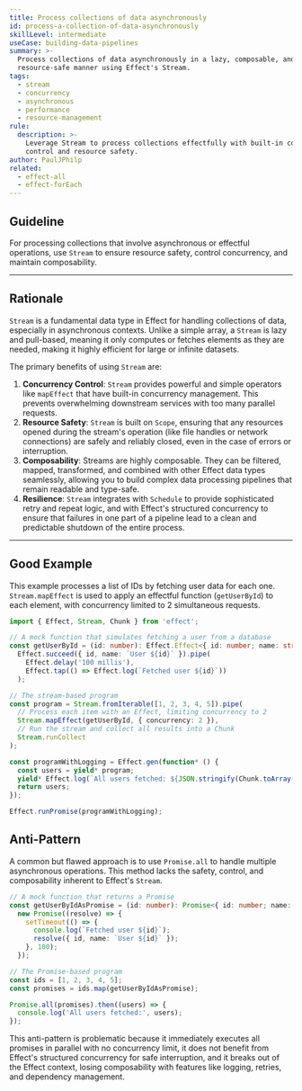 ```yaml
---
title: Process collections of data asynchronously
id: process-a-collection-of-data-asynchronously
skillLevel: intermediate
useCase: building-data-pipelines
summary: >-
  Process collections of data asynchronously in a lazy, composable, and
  resource-safe manner using Effect's Stream.
tags:
  - stream
  - concurrency
  - asynchronous
  - performance
  - resource-management
rule:
  description: >-
    Leverage Stream to process collections effectfully with built-in concurrency
    control and resource safety.
author: PaulJPhilp
related:
  - effect-all
  - effect-forEach
---
```


## Guideline

For processing collections that involve asynchronous or effectful operations, use `Stream` to ensure resource safety, control concurrency, and maintain composability.

---

## Rationale

`Stream` is a fundamental data type in Effect for handling collections of data, especially in asynchronous contexts. Unlike a simple array, a `Stream` is lazy and pull-based, meaning it only computes or fetches elements as they are needed, making it highly efficient for large or infinite datasets.

The primary benefits of using `Stream` are:

1.  **Concurrency Control**: `Stream` provides powerful and simple operators like `mapEffect` that have built-in concurrency management. This prevents overwhelming downstream services with too many parallel requests.
2.  **Resource Safety**: `Stream` is built on `Scope`, ensuring that any resources opened during the stream's operation (like file handles or network connections) are safely and reliably closed, even in the case of errors or interruption.
3.  **Composability**: Streams are highly composable. They can be filtered, mapped, transformed, and combined with other Effect data types seamlessly, allowing you to build complex data processing pipelines that remain readable and type-safe.
4.  **Resilience**: `Stream` integrates with `Schedule` to provide sophisticated retry and repeat logic, and with Effect's structured concurrency to ensure that failures in one part of a pipeline lead to a clean and predictable shutdown of the entire process.

---

## Good Example

This example processes a list of IDs by fetching user data for each one. `Stream.mapEffect` is used to apply an effectful function (`getUserById`) to each element, with concurrency limited to 2 simultaneous requests.

```typescript
import { Effect, Stream, Chunk } from 'effect';

// A mock function that simulates fetching a user from a database
const getUserById = (id: number): Effect.Effect<{ id: number; name: string }, Error> =>
  Effect.succeed({ id, name: `User ${id}` }).pipe(
    Effect.delay('100 millis'),
    Effect.tap(() => Effect.log(`Fetched user ${id}`))
  );

// The stream-based program
const program = Stream.fromIterable([1, 2, 3, 4, 5]).pipe(
  // Process each item with an Effect, limiting concurrency to 2
  Stream.mapEffect(getUserById, { concurrency: 2 }),
  // Run the stream and collect all results into a Chunk
  Stream.runCollect
);

const programWithLogging = Effect.gen(function* () {
  const users = yield* program;
  yield* Effect.log(`All users fetched: ${JSON.stringify(Chunk.toArray(users))}`);
  return users;
});

Effect.runPromise(programWithLogging);
```

## Anti-Pattern

A common but flawed approach is to use `Promise.all` to handle multiple asynchronous operations. This method lacks the safety, control, and composability inherent to Effect's `Stream`.

```typescript
// A mock function that returns a Promise
const getUserByIdAsPromise = (id: number): Promise<{ id: number; name: string }> =>
  new Promise((resolve) => {
    setTimeout(() => {
      console.log(`Fetched user ${id}`);
      resolve({ id, name: `User ${id}` });
    }, 100);
  });

// The Promise-based program
const ids = [1, 2, 3, 4, 5];
const promises = ids.map(getUserByIdAsPromise);

Promise.all(promises).then((users) => {
  console.log('All users fetched:', users);
});
```

This anti-pattern is problematic because it immediately executes all promises in parallel with no concurrency limit, it does not benefit from Effect's structured concurrency for safe interruption, and it breaks out of the Effect context, losing composability with features like logging, retries, and dependency management.
